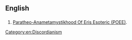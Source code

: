 ==English==
{{wikipedia}}
==={{initialism-old|en}}===
{{head|en}}
# [[w:POEE#POEE|Paratheo-Anametamystikhood Of Eris Esoteric (POEE)]].
[[Category:en:Discordianism]]